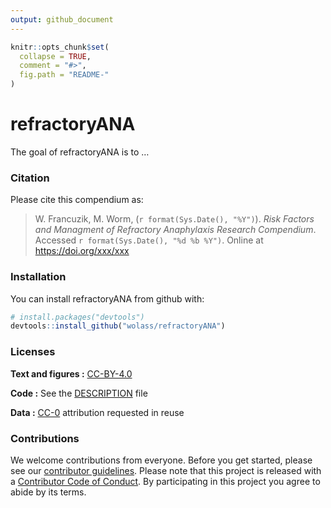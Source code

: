 ```yaml
---
output: github_document
---
```


<!-- README.md is generated from README.Rmd. Please edit that file -->

```r
knitr::opts_chunk$set(
  collapse = TRUE,
  comment = "#>",
  fig.path = "README-"
)
```

# refractoryANA

The goal of refractoryANA is to ...

### Citation

Please cite this compendium as:

> W. Francuzik, M. Worm, (`r format(Sys.Date(), "%Y")`). _Risk Factors and Managment of Refractory Anaphylaxis Research Compendium_. Accessed `r format(Sys.Date(), "%d %b %Y")`. Online at <https://doi.org/xxx/xxx>

### Installation

You can install refractoryANA from github with:

```r
# install.packages("devtools")
devtools::install_github("wolass/refractoryANA")
```

### Licenses

**Text and figures :**  [CC-BY-4.0](http://creativecommons.org/licenses/by/4.0/)

**Code :** See the [DESCRIPTION](DESCRIPTION) file

**Data :** [CC-0](http://creativecommons.org/publicdomain/zero/1.0/) attribution requested in reuse

### Contributions

We welcome contributions from everyone. Before you get started, please see our [contributor guidelines](CONTRIBUTING.md). Please note that this project is released with a [Contributor Code of Conduct](CONDUCT.md). By participating in this project you agree to abide by its terms.
